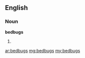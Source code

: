 ==English==

===Noun===
'''bedbugs'''

# {{plural of|[[bedbug]]}}

[[ar:bedbugs]]
[[mg:bedbugs]]
[[my:bedbugs]]